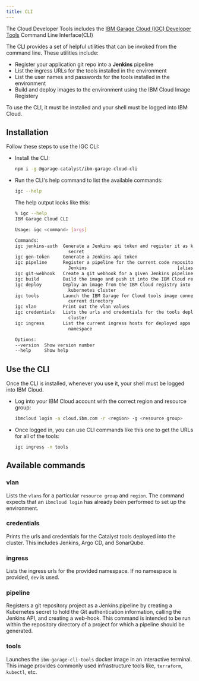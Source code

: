 ```yaml
---
title: CLI
---
```


<PageDescription>

The Cloud Developer Tools includes the
[IBM Garage Cloud (IGC) Developer Tools](https://github.com/ibm-garage-cloud/ibm-garage-cloud-cli) Command Line Interface(CLI)

</PageDescription>

The CLI provides a set of helpful utilities that can be invoked from the command line. 
These utilities include:
- Register your application git repo into a **Jenkins** pipeline
- List the ingress URLs for the tools installed in the environment
- List the user names and passwords for the tools installed in the environment
- Build and deploy images to the environment using the IBM Cloud Image Registery

To use the CLI, it must be installed and your shell must be logged into IBM Cloud.

## Installation

Follow these steps to use the IGC CLI:
- Install the CLI:
    ```bash
    npm i -g @garage-catalyst/ibm-garage-cloud-cli
    ````
- Run the CLI's help command to list the available commands:
    ```bash
    igc --help
    ```

    The help output looks like this:

    ```bash
    % igc --help
    IBM Garage Cloud CLI

    Usage: igc <command> [args]

    Commands:
    igc jenkins-auth  Generate a Jenkins api token and register it as kubernetes
                        secret
    igc gen-token     Generate a Jenkins api token
    igc pipeline      Register a pipeline for the current code repository in
                        Jenkins                                  [aliases: register]
    igc git-webhook   Create a git webhook for a given Jenkins pipeline
    igc build         Build the image and push it into the IBM Cloud registry
    igc deploy        Deploy an image from the IBM Cloud registry into a
                        kubernetes cluster
    igc tools         Launch the IBM Garage for Cloud tools image connected to the
                        current directory
    igc vlan          Print out the vlan values
    igc credentials   Lists the urls and credentials for the tools deployed to the
                        cluster
    igc ingress       List the current ingress hosts for deployed apps in a
                        namespace

    Options:
    --version  Show version number                                       [boolean]
    --help     Show help                                                 [boolean]
    ```

## Use the CLI

Once the CLI is installed, whenever you use it, your shell must be logged into IBM Cloud.

- Log into your IBM Cloud account with the correct region and resource group:
    ```bash
    ibmcloud login -a cloud.ibm.com -r <region> -g <resource group>
    ```

- Once logged in, you can use CLI commands like this one to get the URLs for all of the tools:
    ```bash
    igc ingress -n tools
    ```

## Available commands

### vlan

Lists the `vlans` for a particular `resource group` and `region`. The command
expects that an `ibmcloud login` has already been performed to set up the
environment.

### credentials

Prints the urls and credentials for the Catalyst tools deployed into the cluster.
This includes Jenkins, Argo CD, and SonarQube.

### ingress

Lists the ingress urls for the provided namespace. If no namespace
is provided, `dev` is used.

### pipeline

Registers a git repository project as a Jenkins pipeline by creating a Kubernetes secret to hold
the Git authentication information, calling the Jenkins API, and creating a web-hook.
This command is intended to be run within the repository directory of a project for
which a pipeline should be generated.

### tools

Launches the `ibm-garage-cli-tools` docker image in an interactive
terminal. This image provides commonly used infrastructure tools like,
`terraform`, `kubectl`, etc.
